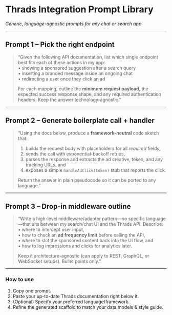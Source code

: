 # Thrads Integration Prompt Library  
_Generic, language-agnostic prompts for any chat or search app_

---

## Prompt&nbsp;1 – **Pick the right endpoint**

> “Given the following API documentation, list which single endpoint best fits each of these actions in my app:  
> • showing a sponsored suggestion after a search query  
> • inserting a branded message inside an ongoing chat  
> • redirecting a user once they click an ad  
>   
> For each mapping, outline the **minimum request payload**, the expected success response shape, and any required authentication headers. Keep the answer technology-agnostic.”

---

## Prompt&nbsp;2 – **Generate boilerplate call + handler**

> “Using the docs below, produce a **framework-neutral** code sketch that:  
> 1) builds the request body with placeholders for all *required* fields,  
> 2) sends the call with exponential-backoff retries,  
> 3) parses the response and extracts the ad creative, token, and any tracking URLs, and  
> 4) exposes a simple `handleAdClick(token)` stub that reports the click.  
>   
> Return the answer in plain pseudocode so it can be ported to any language.”

---

## Prompt&nbsp;3 – **Drop-in middleware outline**

> “Write a high-level middleware/adapter pattern—no specific language—that sits between my search/chat UI and the Thrads API. Describe:  
> • where to intercept user input,  
> • how to check an **ad frequency limit** before calling the API,  
> • where to slot the sponsored content back into the UI flow, and  
> • how to log impressions and clicks for analytics later.  
>   
> Keep it architecture-agnostic (can apply to REST, GraphQL, or WebSocket setups). Bullet points only.”

---

### How to use

1. Copy one prompt.  
2. Paste your up-to-date Thrads documentation right below it.  
3. (Optional) Specify your preferred language/framework.  
4. Refine the generated scaffold to match your data models & style guide.

